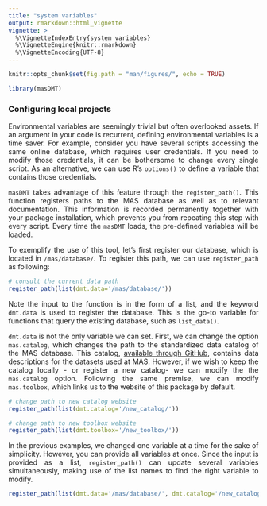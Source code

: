```yaml
---
title: "system variables"
output: rmarkdown::html_vignette
vignette: >
  %\VignetteIndexEntry{system variables}
  %\VignetteEngine{knitr::rmarkdown}
  %\VignetteEncoding{UTF-8}
---
```


```r
knitr::opts_chunk$set(fig.path = "man/figures/", echo = TRUE)
```

```r
library(masDMT)
```

### Configuring local projects
<p align="justify">
Environmental variables are seemingly trivial but often overlooked assets. If an argument in your code is recurrent, defining environmental variables is a time saver. For example, consider you have several scripts accessing the same online database, which requires user credentials. If you need to modify those credentials, it can be bothersome to change every single script. As an alternative, we can use R's `options()` to define a variable that contains those credentials. 
</p>
<p align="justify">
`masDMT` takes advantage of this feature through the `register_path()`. This function registers paths to the MAS database as well as to relevant documentation. This information is recorded permanently together with your package installation, which prevents you from repeating this step with every script. Every time the `masDMT` loads, the pre-defined variables will be loaded.
</p>
<p align="justify">
To exemplify the use of this tool, let's first register our database, which is located in `/mas/database/`. To register this path, we can use `register_path` as following:
</p>

```r
# consult the current data path
register_path(list(dmt.data='/mas/database/'))
```

<p align="justify">
Note the input to the function is in the form of a list, and the keyword `dmt.data` is used to register the database. This is the go-to variable for functions that query the existing database, such as `list_data()`.
</p>

<p align="justify">
`dmt.data` is not the only variable we can set. First, we can change the option `mas.catalog`, which changes the path to the standardized data catalog of the MAS database. This catalog, <a href="https://macroecology-society.github.io/data-catalog/">available through GitHub</a>, contains data descriptions for the datasets used at MAS. However, if we wish to keep the catalog locally - or register a new catalog- we can modify the the `mas.catalog` option. Following the same premise, we can modify `mas.toolbox`, which links us to the website of this package by default.
</p>

```r
# change path to new catalog website
register_path(list(dmt.catalog='/new_catalog/'))

# change path to new toolbox website
register_path(list(dmt.toolbox='/new_toolbox/'))
```

<p align="justify">
In the previous examples, we changed one variable at a time for the sake of simplicity. However, you can provide all variables at once. Since the input is provided as a list, `register_path()` can update several variables simultaneously, making use of the list names to find the right variable to modify.
</p>

```r
register_path(list(dmt.data='/mas/database/', dmt.catalog='/new_catalog/', dmt.toolbox='/new_toolbox/'))
```
